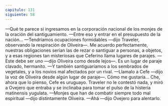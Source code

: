 ```yaml
---
capitulo: 131
siguiente: 58
---
```


—Qué te parece si ingresamos en la corporación nacional de los monjes de la
oración del santiguamiento.
—Entre eso y entrar en el presupuesto de la nación...
—Tendríamos ocupaciones formidables —dijo Traveler, observando la
respiración de Oliveira—. Me acuerdo perfectamente, nuestras obligaciones
serían las de rezar o santiguar a personas, a objetos, y a esas regiones tan
misteriosas que Ceferino llama lugares de parajes.
—Este debe ser uno —dijo Oliveira como desde lejos—. Es un lugar de paraje
clavado, hermanito.
—Y también santiguaríamos a los sembrados de vegetales, y a los novios mal
afectados por un rival.
—Llamalo a Cefe —dijo la voz de Oliveira desde algún lugar de paraje—.
Cómo me gustaría... Che, ahora que lo pienso, Cefe es uruguayo.
Traveler no le contestó nada, y miró a Ovejero que entraba y se inclinaba para
tomar el pulso de la histeria matinensis yugulata.
—Monjes que han de combatir siempre todo mal espiritual —dijo
distintamente Oliveira.
—Ahá —dijo Ovejero para alentarlo.
